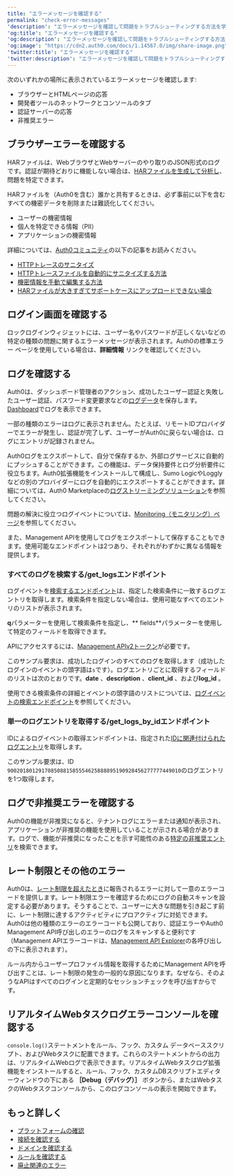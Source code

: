 ```yaml
---
title: "エラーメッセージを確認する"
permalink: "check-error-messages"
'description': "エラーメッセージを確認して問題をトラブルシューティングする方法を学びます"
'og:title': "エラーメッセージを確認する"
'og:description': "エラーメッセージを確認して問題をトラブルシューティングする方法を学びます"
'og:image': "https://cdn2.auth0.com/docs/1.14567.0/img/share-image.png"
'twitter:title': "エラーメッセージを確認する"
'twitter:description': "エラーメッセージを確認して問題をトラブルシューティングする方法を学びます"
---
```


次のいずれかの場所に表示されているエラーメッセージを確認します:

* ブラウザーとHTMLページの応答
* 開発者ツールのネットワークとコンソールのタブ
* 認証サーバーの応答
* 非推奨エラー

## ブラウザーエラーを確認する

HARファイルは、WebブラウザとWebサーバーのやり取りのJSON形式のログです。認証が期待どおりに機能しない場合は、[HARファイルを生成して分析し](/docs/ja-jp/troubleshoot/troubleshooting-tools/generate-and-analyze-har-files)、問題を特定できます。

<Warning>

HARファイルを（Auth0を含む）誰かと共有するときは、必ず事前に以下を含むすべての機密データを削除または難読化してください。

* ユーザーの機密情報
* 個人を特定できる情報（PII）
* アプリケーションの機密情報

詳細については、[Auth0コミュニティ](https://community.auth0.com)の以下の記事をお読みください。

* [HTTPトレースのサニタイズ](https://community.auth0.com/t/sanitizing-http-traces/119488)
* [HTTPトレースファイルを自動的にサニタイズする方法](https://community.auth0.com/t/how-to-sanitize-a-http-trace-file-automatically/120583)
* [機密情報を手動で編集する方法](https://community.auth0.com/t/how-to-manually-redact-sensitive-information/122554)
* [HARファイルが大きすぎてサポートケースにアップロードできない場合](https://community.auth0.com/t/har-file-is-too-large-to-upload-to-the-support-case/122488)

</Warning>

## ログイン画面を確認する

ロックログインウィジェットには、ユーザー名やパスワードが正しくないなどの特定の種類の問題に関するエラーメッセージが表示されます。Auth0の標準エラー ページを使用している場合は、**詳細情報** リンクを確認してください。

## ログを確認する

Auth0は、ダッシュボード管理者のアクション、成功したユーザー認証と失敗したユーザー認証、パスワード変更要求などの[ログデータ](/docs/ja-jp/deploy-monitor/logs)を保存します。[Dashboard](https://manage.auth0.com/#/logs)でログを表示できます。

一部の種類のエラーはログに表示されません。たとえば、リモートIDプロバイダーでエラーが発生し、認証が完了しず、ユーザーがAuth0に戻らない場合は、ログにエントリが記録されません。

Auth0ログをエクスポートして、自分で保存するか、外部ログサービスに自動的にプッシュすることができます。この機能は、データ保持要件とログ分析要件に役立ちます。Auth0拡張機能をインストールして構成し、Sumo LogicやLogglyなどの別のプロバイダーにログを自動的にエクスポートすることができます。詳細については、Auth0 Marketplaceの[ログストリーミングソリューション](https://marketplace.auth0.com/features/log-streaming)を参照してください。

<Callout icon="file-lines" color="#0EA5E9" iconType="regular">

問題の解決に役立つログイベントについては、[Monitoring（モニタリング）ページ](/docs/ja-jp/deploy-monitor/monitor)を参照してください。

</Callout>

また、<Tooltip data-tooltip-id="react-containers-DefinitionTooltip-0" href="/docs/ja-jp/glossary?term=management-api" tip="Management API: 顧客が管理タスクを実行できるようにするための製品。" cta="用語集の表示">Management API</Tooltip>を使用してログをエクスポートして保存することもできます。使用可能なエンドポイントは2つあり、それぞれがわずかに異なる情報を提供します。

### すべてのログを検索する/get_logsエンドポイント

ログイベントを[検索するエンドポイント](/docs/ja-jp/api/management/v2#!/Logs/get_logs)は、指定した検索条件に一致するログエントリを取得します。検索条件を指定しない場合は、使用可能なすべてのエントリのリストが表示されます。

**q**パラメーターを使用して検索条件を指定し、** fields**パラメーターを使用して特定のフィールドを取得できます。

APIにアクセスするには、[Management APIv2トークン](/docs/ja-jp/api/management/v2/tokens)が必要です。

このサンプル要求は、成功したログインのすべてのログを取得します（成功したログインのイベントの頭字語は`s`です）。ログエントリごとに取得するフィールドのリストは次のとおりです。**date** 、**description** 、**client_id** 、および**log_id** 。

使用できる検索条件の詳細とイベントの頭字語のリストについては、[ログイベントの検索エンドポイント](/docs/ja-jp/api/management/v2#!/Logs/get_logs)を参照してください。

### 単一のログエントリを取得する/get_logs_by_idエンドポイント

IDによるログイベントの取得エンドポイントは、指定された[IDに関連付けられたログエントリ](/docs/ja-jp/api/management/v2#!/Logs/get_logs_by_id)を取得します。

このサンプル要求は、ID `90020180129170850881585554625888895190928456277777449010`のログエントリを1つ取得します。

## ログで非推奨エラーを確認する

Auth0の機能が非推奨になると、テナントログにエラーまたは通知が表示され、アプリケーションが非推奨の機能を使用していることが示される場合があります。ログで、機能が非推奨になったことを示す可能性のある[特定の非推奨エントリ](/docs/ja-jp/troubleshoot/basic-issues/check-deprecation-errors)を検索できます。

## レート制限とその他のエラー

Auth0は、[レート制限を超えたとき](/docs/ja-jp/troubleshoot/customer-support/operational-policies/rate-limit-policy)に報告されるエラーに対して一意のエラーコードを提供します。レート制限エラーを確認するためにログの自動スキャンを設定する必要があります。そうすることで、ユーザーに大きな問題を引き起こす前に、レート制限に達するアクティビティにプロアクティブに対処できます。Auth0は他の種類のエラーのエラーコードも公開しており、認証エラーやAuth0 Management API呼び出しのエラーのログをスキャンすると便利です（Management APIエラーコードは、[Management API Explorer](/docs/ja-jp/api/management/v2)の各呼び出しの下に表示されます）。

ルール内からユーザープロファイル情報を取得するためにManagement APIを呼び出すことは、レート制限の発生の一般的な原因になります。なぜなら、そのようなAPIはすべてのログインと定期的なセッションチェックを呼び出すからです。

## リアルタイムWebタスクログエラーコンソールを確認する

`console.log()`ステートメントをルール、フック、カスタム データベーススクリプト、およびWebタスクに配置できます。これらのステートメントからの出力は、リアルタイムWebログで表示できます。リアルタイムWebタスクログ拡張機能をインストールすると、ルール、フック、カスタムDBスクリプトエディターウィンドウの下にある **［Debug（デバッグ）］** ボタンから、またはWebタスクのWebタスクコンソールから、このログコンソールの表示を開始できます。

## もっと詳しく

* [プラットフォームの確認](/docs/ja-jp/troubleshoot/basic-issues/verify-platform)
* [接続を確認する](/docs/ja-jp/troubleshoot/basic-issues/verify-connections)
* [ドメインを確認する](/docs/ja-jp/troubleshoot/basic-issues/verify-domain)
* [ルールを確認する](/docs/ja-jp/troubleshoot/basic-issues/verify-rules)
* [廃止関連のエラー](/docs/ja-jp/troubleshoot/basic-issues/check-deprecation-errors)